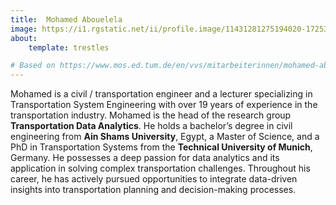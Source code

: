 ```yaml
---
title:  Mohamed Abouelela 
image: https://i1.rgstatic.net/ii/profile.image/11431281275194020-1725300583681_Q512/Mohamed-Abouelela-5.jpg
about:
    template: trestles

# Based on https://www.mos.ed.tum.de/en/vvs/mitarbeiterinnen/mohamed-abouelela/
---
```


Mohamed is a civil / transportation engineer and a lecturer specializing in Transportation System Engineering 
with over 19 years of experience in the transportation industry. Mohamed is the head of the research group 
**Transportation Data Analytics**. He holds a bachelor’s degree in civil engineering from **Ain Shams University**, Egypt, 
a Master of Science, and a PhD in Transportation Systems from the **Technical University of Munich**, Germany. 
He possesses a deep passion for data analytics and its application in solving complex transportation challenges. 
Throughout his career, he has actively pursued opportunities to integrate data-driven insights into transportation 
planning and decision-making processes.